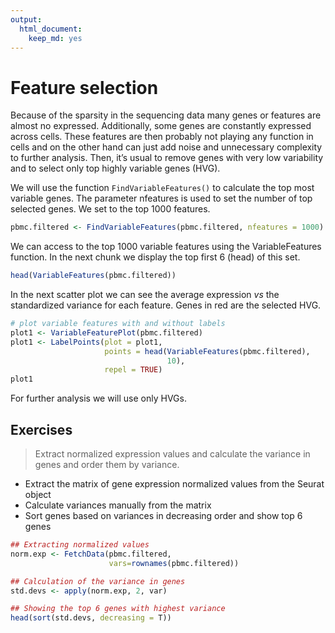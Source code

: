```yaml
---
output: 
  html_document: 
    keep_md: yes
---
```

# Feature selection


Because of the sparsity in the sequencing data many genes or features are almost no expressed.
Additionally, some genes are constantly expressed across cells. These features are then probably
not playing any function in cells and on the other hand can just add noise and unnecessary complexity
to further analysis. Then, it's usual to remove genes with very low variability and to select
only top highly variable genes (HVG).

We will use the function `FindVariableFeatures()` to calculate the top most variable genes.
The parameter nfeatures is used to set the number of top selected genes. We set to the top
1000 features.

```r
pbmc.filtered <- FindVariableFeatures(pbmc.filtered, nfeatures = 1000)
```


We can access to the top 1000 variable features using the VariableFeatures function. In the next
chunk we display the top first 6 (head) of this set. 


```r
head(VariableFeatures(pbmc.filtered))
```


In the next scatter plot we can see the average expression *vs* the standardized variance for each feature.
Genes in red are the selected HVG.


```r
# plot variable features with and without labels
plot1 <- VariableFeaturePlot(pbmc.filtered)
plot1 <- LabelPoints(plot = plot1, 
                     points = head(VariableFeatures(pbmc.filtered),
                                   10), 
                     repel = TRUE)
plot1 
```

For further analysis we will use only HVGs. 

## Exercises

> Extract normalized expression values and calculate the variance in genes and order them
by variance.

* Extract the matrix of gene expression normalized values from the Seurat object
* Calculate variances manually from the matrix
* Sort genes based on variances in decreasing order and show top 6 genes


```r
## Extracting normalized values
norm.exp <- FetchData(pbmc.filtered, 
                      vars=rownames(pbmc.filtered))

## Calculation of the variance in genes
std.devs <- apply(norm.exp, 2, var)

## Showing the top 6 genes with highest variance
head(sort(std.devs, decreasing = T))
```
